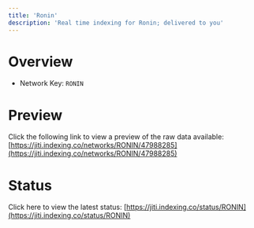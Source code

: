 ```yaml
---
title: 'Ronin'
description: 'Real time indexing for Ronin; delivered to you'
---
```


# Overview
- Network Key: `RONIN`

# Preview
Click the following link to view a preview of the raw data available: [https://jiti.indexing.co/networks/RONIN/47988285](https://jiti.indexing.co/networks/RONIN/47988285)

# Status
Click here to view the latest status: [https://jiti.indexing.co/status/RONIN](https://jiti.indexing.co/status/RONIN)
